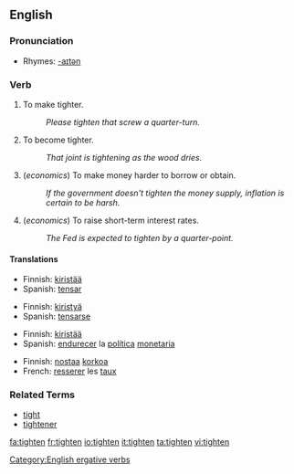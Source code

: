 ==English==

===Pronunciation===
*Rhymes: [[Rhymes:English:-aɪtən|-aɪtən]]

===Verb===
# To make tighter.
#: ''Please tighten that screw a quarter-turn.''
# To become tighter.
#: ''That joint is tightening as the wood dries.''
#(''economics'') To make money harder to borrow or obtain.
#: ''If the government doesn't tighten the money supply, inflation is certain to be harsh.''
#(''economics'') To raise short-term interest rates.
#: ''The Fed is expected to tighten by a quarter-point.''

====Translations====
{{trans-top|to make tighter}}
*Finnish: [[kiristää]]
*Spanish: [[tensar]]
{{trans-bottom}}

{{trans-top|to become tighter}}
*Finnish: [[kiristyä]]
*Spanish: [[tensarse]]
{{trans-bottom}}

{{trans-top|to make money harder to obtain}}
*Finnish: [[kiristää]]
*Spanish: [[endurecer]] la [[política]] [[monetaria]]
{{trans-bottom}}

{{trans-top|to raise interest rate}}
*Finnish: [[nostaa]] [[korko|korkoa]]
*French: [[resserer]] les [[taux]]
{{trans-bottom}}

===Related Terms===
*[[tight]]
*[[tightener]]

[[Category:English ergative verbs]]

[[fa:tighten]]
[[fr:tighten]]
[[io:tighten]]
[[it:tighten]]
[[ta:tighten]]
[[vi:tighten]]